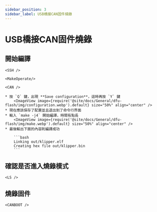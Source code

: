 ```yaml
---
sidebar_position: 3
sidebar_label: USB橋接CAN固件燒錄
---
```




# USB橋接CAN固件燒錄

## 開始編譯

    <SSH />

    <MakeOperate/>

    <CAN />

    * 按 `Q` 鍵，出現 **Save configuration**，這時再按 `Y` 鍵
        <ImageView image={require('@site/docs/General/dfu-flash/img/configuration.webp').default} size="50%" align="center" />
    * 現在應該保存了配置並且退出到了命令行界面
    * 輸入 `make -j4` 開始編譯，時間有點長
        <ImageView image={require('@site/docs/General/dfu-flash/img/make.webp').default} size="50%" align="center" />
    * 最後輸出下面的內容則編譯成功

        ```bash
        Linking out/klipper.elf
        Creating hex file out/klipper.bin
        ```


## 確認是否進入燒錄模式

    <LS />

## 燒錄固件
    
    <CANBOOT />
